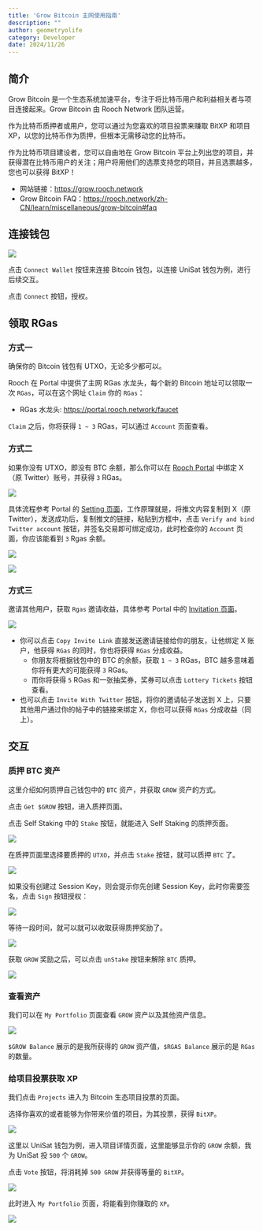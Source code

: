 ```yaml
---
title: 'Grow Bitcoin 主网使用指南'
description: ""
author: geometryolife
category: Developer
date: 2024/11/26
---
```



<PostHeader />

## 简介

Grow Bitcoin 是一个生态系统加速平台，专注于将比特币用户和利益相关者与项目连接起来。Grow Bitcoin 由 Rooch Network 团队运营。

作为比特币质押者或用户，您可以通过为您喜欢的项目投票来赚取 BitXP 和项目 XP，以您的比特币作为质押，但根本无需移动您的比特币。

作为比特币项目建设者，您可以自由地在 Grow Bitcoin 平台上列出您的项目，并获得潜在比特币用户的关注；用户将用他们的选票支持您的项目，并且选票越多，您也可以获得 BitXP！

- 网站链接：https://grow.rooch.network
- Grow Bitcoin FAQ：https://rooch.network/zh-CN/learn/miscellaneous/grow-bitcoin#faq

## 连接钱包

![](/blog/grow-bitcoin/connect-wallet.png)

点击 `Connect Wallet` 按钮来连接 Bitcoin 钱包，以连接 UniSat 钱包为例，进行后续交互。

点击 `Connect` 按钮，授权。

## 领取 RGas

### 方式一

确保你的 Bitcoin 钱包有 UTXO，无论多少都可以。

Rooch 在 Portal 中提供了主网 RGas 水龙头，每个新的 Bitcoin 地址可以领取一次 `RGas`，可以在这个网址 `Claim` 你的 `RGas`：

- RGas 水龙头: https://portal.rooch.network/faucet

`Claim` 之后，你将获得 `1 ~ 3` RGas，可以通过 `Account` 页面查看。

### 方式二

如果你没有 UTXO，即没有 BTC 余额，那么你可以在 [Rooch Portal](https://portal.rooch.network/settings) 中绑定 X （原 Twitter）账号，并获得 `3` RGas。

![](/blog/grow-bitcoin/bind-x.png)

具体流程参考 Portal 的 [Setting 页面](https://portal.rooch.network/settings)，工作原理就是，将推文内容复制到 X（原 Twitter），发送成功后，复制推文的链接，粘贴到方框中，点击 `Verify and bind Twitter account` 按钮，并签名交易即可绑定成功，此时检查你的 `Account` 页面，你应该能看到 `3` Rgas 余额。

![](/blog/grow-bitcoin/sign-bind-tx.png)

![](/blog/grow-bitcoin/bind-successful.png)

### 方式三

邀请其他用户，获取 `Rgas` 邀请收益，具体参考 Portal 中的 [Invitation 页面](https://portal.rooch.network/invitation/)。

![](/blog/grow-bitcoin/invitation.png)

- 你可以点击 `Copy Invite Link` 直接发送邀请链接给你的朋友，让他绑定 X 账户，他获得 `RGas` 的同时，你也将获得 `RGas` 分成收益。
  - 你朋友将根据钱包中的 BTC 的余额，获取 `1 ~ 3` RGas，BTC 越多意味着你将有更大的可能获得 `3` RGas。
  - 而你将获得 `5` RGas 和一张抽奖券，奖券可以点击 `Lottery Tickets` 按钮查看。
- 也可以点击 `Invite With Twitter` 按钮，将你的邀请帖子发送到 X 上，只要其他用户通过你的帖子中的链接来绑定 X，你也可以获得 `RGas` 分成收益（同上）。

## 交互

### 质押 BTC 资产

这里介绍如何质押自己钱包中的 `BTC` 资产，并获取 `GROW` 资产的方式。

点击 `Get $GROW` 按钮，进入质押页面。

点击 Self Staking 中的 `Stake` 按钮，就能进入 Self Staking 的质押页面。

![](/blog/grow-bitcoin/self-staking.png)

在质押页面里选择要质押的 `UTXO`，并点击 `Stake` 按钮，就可以质押 `BTC` 了。

![](/blog/grow-bitcoin/self-staking-choose.png)

如果没有创建过 Session Key，则会提示你先创建 Session Key，此时你需要签名，点击 `Sign` 按钮授权：

![](/blog/grow-bitcoin/create-session-key.png)

等待一段时间，就可以就可以收取获得质押奖励了。

![](/blog/grow-bitcoin/claim.png)

获取 `GROW` 奖励之后，可以点击 `unStake` 按钮来解除 `BTC` 质押。

![](/blog/grow-bitcoin/unstake.png)

### 查看资产

我们可以在 `My Portfolio` 页面查看 `GROW` 资产以及其他资产信息。

![](/blog/grow-bitcoin/my-portfolio.png)

`$GROW Balance` 展示的是我所获得的 `GROW` 资产值，`$RGAS Balance` 展示的是 `RGas` 的数量。

### 给项目投票获取 XP

我们点击 `Projects` 进入为 Bitcoin 生态项目投票的页面。

选择你喜欢的或者能够为你带来价值的项目，为其投票，获得 `BitXP`。

![](/blog/grow-bitcoin/project-unisat.png)

这里以 UniSat 钱包为例，进入项目详情页面，这里能够显示你的 `GROW` 余额，我为 UniSat 投 `500` 个 `GROW`。

点击 `Vote` 按钮，将消耗掉 `500 GROW` 并获得等量的 `BitXP`。

![](/blog/grow-bitcoin/project-unisat-vote.png)

此时进入 `My Portfolio` 页面，将能看到你赚取的 `XP`。

![](/blog/grow-bitcoin/portfolio-xp.png)
